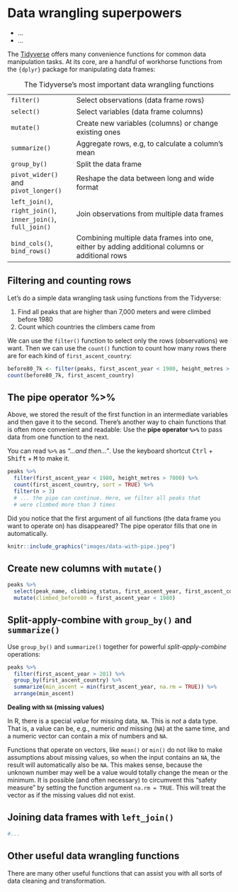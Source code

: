 # Data wrangling superpowers

::: {.goals}
-   ...
-   ...
:::

The [Tidyverse](https://www.tidyverse.org/) offers many convenience functions for common
data manipulation tasks. At its core, are a handful of workhorse functions from the
`{dplyr}` package for manipulating data frames:

+-------------------------+--------------------------------------------------------------+
| `filter()`              | Select observations (data frame rows)                        |
+-------------------------+--------------------------------------------------------------+
| `select()`              | Select variables (data frame columns)                        |
+-------------------------+--------------------------------------------------------------+
| `mutate()`              | Create new variables (columns) or change existing ones       |
+-------------------------+--------------------------------------------------------------+
| `summarize()`           | Aggregate rows, e.g, to calculate a column's mean            |
+-------------------------+--------------------------------------------------------------+
| `group_by()`            | Split the data frame                                         |
+-------------------------+--------------------------------------------------------------+
| `pivot_wider()` and     | Reshape the data between long and wide format                |
| `pivot_longer()`        |                                                              |
+-------------------------+--------------------------------------------------------------+
| `left_join()`,          | Join observations from multiple data frames                  |
| `right_join()`,         |                                                              |
| `inner_join()`,         |                                                              |
| `full_join()`           |                                                              |
+-------------------------+--------------------------------------------------------------+
| `bind_cols()`,          | Combining multiple data frames into one, either by adding    |
| `bind_rows()`           | additional columns or additional rows                        |
+-------------------------+--------------------------------------------------------------+

: The Tidyverse's most important data wrangling functions

## Filtering and counting rows

Let's do a simple data wrangling task using functions from the Tidyverse:

1.  Find all peaks that are higher than 7,000 meters and were climbed before 1980
2.  Count which countries the climbers came from

We can use the `filter()` function to select only the rows (observations) we want. Then we
can use the `count()` function to count how many rows there are for each kind of
`first_ascent_country`:

```r
before80_7k <- filter(peaks, first_ascent_year < 1980, height_metres > 7000)
count(before80_7k, first_ascent_country)
```

## The pipe operator %\>%

Above, we stored the result of the first function in an intermediate variables and then
gave it to the second. There's another way to chain functions that is often more
convenient and readable: Use the **pipe operator `%>%`** to pass data from one function to
the next.

You can read `%>%` as *"...and then..."*. Use the keyboard shortcut <kbd>Ctrl</kbd> +
<kbd>Shift</kbd> + <kbd>M</kbd> to make it.

```r
peaks %>%
  filter(first_ascent_year < 1980, height_metres > 7000) %>% 
  count(first_ascent_country, sort = TRUE) %>% 
  filter(n > 3) 
  # ... the pipe can continue. Here, we filter all peaks that 
  # were climbed more than 3 times
```

Did you notice that the first argument of all functions (the data frame you want to
operate on) has disappeared? The pipe operator fills that one in automatically.

```r
knitr::include_graphics("images/data-with-pipe.jpeg")
```

## Create new columns with `mutate()`

```r
peaks %>% 
  select(peak_name, climbing_status, first_ascent_year, first_ascent_country) %>% 
  mutate(climbed_before80 = first_ascent_year < 1980)
```

## Split-apply-combine with `group_by()` and `summarize()`

Use `group_by()` and `summarize()` together for powerful *split-apply-combine* operations:

```r
peaks %>% 
  filter(first_ascent_year > 201) %>% 
  group_by(first_ascent_country) %>% 
  summarize(min_ascent = min(first_ascent_year, na.rm = TRUE)) %>% 
  arrange(min_ascent)
```

::: {.more}
**Dealing with `NA` (missing values)**

In R, there is a special *value* for missing data, `NA`. This is *not* a data type. That
is, a value can be, e.g., numeric *and* missing (`NA`) at the same time, and a numeric
vector can contain a mix of numbers and `NA`.

Functions that operate on vectors, like `mean()` or `min()` do not like to make
assumptions about missing values, so when the input contains an `NA`, the result will
automatically also be `NA`. This makes sense, because the unknown number may well be a
value would totally change the mean or the minimum. It is possible (and often necessary)
to circumvent this "safety measure" by setting the function argument `na.rm = TRUE`. This
will treat the vector as if the missing values did not exist.
:::

## Joining data frames with `left_join()`

```r
#...
```

## Other useful data wrangling functions

There are many other useful functions that can assist you with all sorts of data cleaning
and transformation.
